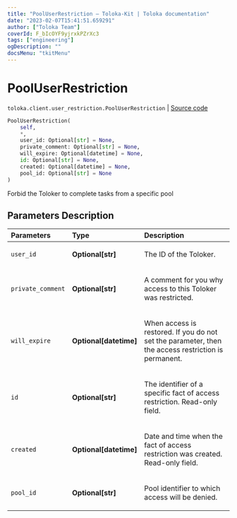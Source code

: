 ```yaml
---
title: "PoolUserRestriction — Toloka-Kit | Toloka documentation"
date: "2023-02-07T15:41:51.659291"
author: ["Toloka Team"]
coverId: F_bIcOYF9yjrxkPZrXc3
tags: ["engineering"]
ogDescription: ""
docsMenu: "tkitMenu"
---
```


# PoolUserRestriction
`toloka.client.user_restriction.PoolUserRestriction` | [Source code](https://github.com/Toloka/toloka-kit/blob/v1.1.3/src/client/user_restriction.py#L92)

```python
PoolUserRestriction(
    self,
    *,
    user_id: Optional[str] = None,
    private_comment: Optional[str] = None,
    will_expire: Optional[datetime] = None,
    id: Optional[str] = None,
    created: Optional[datetime] = None,
    pool_id: Optional[str] = None
)
```

Forbid the Toloker to complete tasks from a specific pool

## Parameters Description

| Parameters | Type | Description |
| :----------| :----| :-----------|
`user_id`|**Optional\[str\]**|<p>The ID of the Toloker.</p>
`private_comment`|**Optional\[str\]**|<p>A comment for you why access to this Toloker was restricted.</p>
`will_expire`|**Optional\[datetime\]**|<p>When access is restored. If you do not set the parameter, then the access restriction is permanent.</p>
`id`|**Optional\[str\]**|<p>The identifier of a specific fact of access restriction. Read-only field.</p>
`created`|**Optional\[datetime\]**|<p>Date and time when the fact of access restriction was created. Read-only field.</p>
`pool_id`|**Optional\[str\]**|<p>Pool identifier to which access will be denied.</p>
